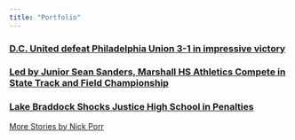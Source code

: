 ```yaml
---
title: "Portfolio"
---
```


### [D.C. United defeat Philadelphia Union 3-1 in impressive victory](D.C. United defeat Philadelphia Union 3-1 in impressive victory)

### [Led by Junior Sean Sanders, Marshall HS Athletics Compete in State Track and Field Championship](https://www.fcnp.com/2022/06/10/led-by-junior-sean-sanders-marshall-hs-athletes-compete-in-state-track-and-field-championship%EF%BF%BC/)

### [Lake Braddock Shocks Justice High School in Penalties](https://www.fcnp.com/2022/05/26/lake-braddock-shocks-justice-high-school-in-penalties%EF%BF%BC/)

[More Stories by Nick Porr](https://brickbybricknba.com)
